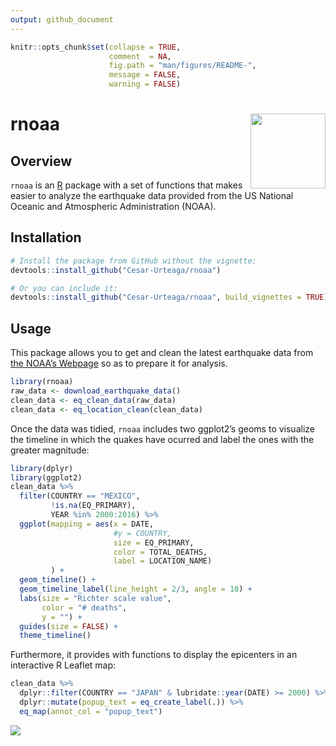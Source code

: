 ```yaml
---
output: github_document
---
```


<!-- 
  README.md is generated from README.Rmd, so you should edit that file.
-->

```r
knitr::opts_chunk$set(collapse = TRUE,
                      comment  = NA,
                      fig.path = "man/figures/README-", 
                      message = FALSE, 
                      warning = FALSE)
```

# rnoaa <img src="man/figures/logo.png" align="right" width="120"/>

## Overview

`rnoaa` is an [R](https://www.r-project.org/) package with a set of functions that makes easier to analyze the earthquake data provided from the US National Oceanic and Atmospheric Administration (NOAA).

## Installation

```r
# Install the package from GitHub without the vignette:
devtools::install_github("Cesar-Urteaga/rnoaa")

# Or you can include it:
devtools::install_github("Cesar-Urteaga/rnoaa", build_vignettes = TRUE)
```

## Usage

This package allows you to get and clean the latest earthquake data from [the NOAA's Webpage](https://www.ngdc.noaa.gov/nndc/struts/form?t=101650&s=1&d=1) so as to prepare it for analysis.

```r
library(rnoaa)
raw_data <- download_earthquake_data()
clean_data <- eq_clean_data(raw_data)
clean_data <- eq_location_clean(clean_data)
```


Once the data was tidied, `rnoaa` includes two ggplot2's geoms to visualize the timeline in which the quakes have ocurred and label the ones with the greater magnitude:

```r
library(dplyr)
library(ggplot2)
clean_data %>%
  filter(COUNTRY == "MEXICO", 
         !is.na(EQ_PRIMARY),
         YEAR %in% 2000:2016) %>% 
  ggplot(mapping = aes(x = DATE,
                       #y = COUNTRY,
                       size = EQ_PRIMARY,
                       color = TOTAL_DEATHS,
                       label = LOCATION_NAME)
         ) +
  geom_timeline() +
  geom_timeline_label(line_height = 2/3, angle = 10) +
  labs(size = "Richter scale value",
       color = "# deaths", 
       y = "") +
  guides(size = FALSE) +
  theme_timeline()
```

Furthermore, it provides with functions to display the epicenters in an interactive R Leaflet map:

```r
clean_data %>%
  dplyr::filter(COUNTRY == "JAPAN" & lubridate::year(DATE) >= 2000) %>%
  dplyr::mutate(popup_text = eq_create_label(.)) %>%
  eq_map(annot_col = "popup_text")
```

![](./man/figures/README-LeafletMap-1.png?raw=true)
